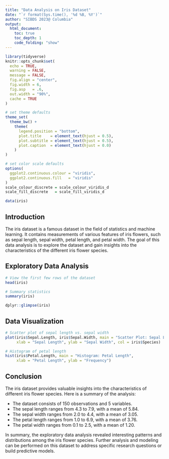 ```yaml
---
title: "Data Analysis on Iris Dataset"
date: "`r format(Sys.time(), '%d %B, %Y')`"
author: "SIBDS 2023@ Columbia"
output: 
  html_document:
    toc: true
    toc_depth: 1
    code_folding: "show"
---
```



```r
library(tidyverse)
knitr::opts_chunk$set(
  echo = TRUE,
  warning = FALSE,
  message = FALSE,
  fig.align = "center",
  fig.width = 6,
  fig.asp   = .6,
  out.width = "90%",
  cache = TRUE
)

# set theme defaults
theme_set(
  theme_bw() +
    theme(
      legend.position = "bottom",
      plot.title    = element_text(hjust = 0.5),
      plot.subtitle = element_text(hjust = 0.5),
      plot.caption  = element_text(hjust = 0.0)
    )
)

# set color scale defaults
options(
  ggplot2.continuous.colour = "viridis",
  ggplot2.continuous.fill   = "viridis"
)
scale_colour_discrete = scale_colour_viridis_d
scale_fill_discrete   = scale_fill_viridis_d
```

```r
data(iris)
```

## Introduction

The iris dataset is a famous dataset in the field of statistics and machine learning. It contains measurements of various features of iris flowers, such as sepal length, sepal width, petal length, and petal width. The goal of this data analysis is to explore the dataset and gain insights into the characteristics of the different iris flower species.

## Exploratory Data Analysis

```r
# View the first few rows of the dataset
head(iris)
```

```r
# Summary statistics
summary(iris)
```


```r
dplyr::glimpse(iris)
```


## Data Visualization
```r
# Scatter plot of sepal length vs. sepal width
plot(iris$Sepal.Length, iris$Sepal.Width, main = "Scatter Plot: Sepal Length vs. Sepal Width",
     xlab = "Sepal Length", ylab = "Sepal Width", col = iris$Species)

# Histogram of petal length
hist(iris$Petal.Length, main = "Histogram: Petal Length",
     xlab = "Petal Length", ylab = "Frequency")
```

## Conclusion

The iris dataset provides valuable insights into the characteristics of different iris flower species. Here is a summary of the analysis:

- The dataset consists of 150 observations and 5 variables.
- The sepal length ranges from 4.3 to 7.9, with a mean of 5.84.
- The sepal width ranges from 2.0 to 4.4, with a mean of 3.05.
- The petal length ranges from 1.0 to 6.9, with a mean of 3.76.
- The petal width ranges from 0.1 to 2.5, with a mean of 1.20.

In summary, the exploratory data analysis revealed interesting patterns and distributions among the iris flower species. Further analysis and modeling can be performed on this dataset to address specific research questions or build predictive models.



